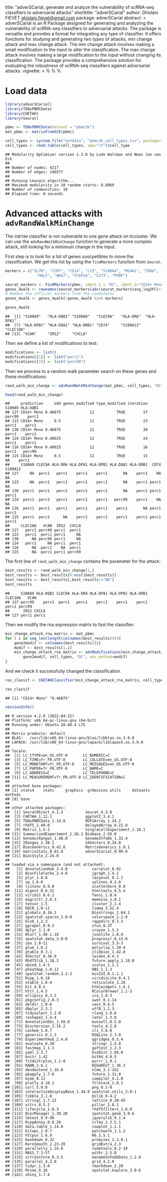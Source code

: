 title: "adverSCarial, generate and analyze the vulnerability of scRNA-seq
    classifiers to adversarial attacks"
shorttitle: "adverSCarial"
author: Ghislain FIEVET <ghislain.fievet@gmail.com>
package: adverSCarial
abstract: >
    adverSCarial is an R Package designed for generating and analyzing the vulnerability of scRNA-seq
    classifiers to adversarial attacks. The package is versatile and provides a format for integrating
    any type of classifier. It offers functions for studying and generating two types of attacks,
    min change attack and max change attack. The min change attack involves making a small modification
    to the input to alter the classification. The max change attack involves making a large modification
    to the input without changing its classification.
    The package provides a comprehensive solution for evaluating the robustness of scRNA-seq classifiers
    against adversarial attacks.
vignette: >
  %\VignetteIndexEntry{advRandWalkMinChange}
  %\VignetteEngine{knitr::knitr}
  %\VignetteEncoding{UTF-8}

# Load data
  

```r
library(adverSCarial)
library(TENxPBMCData)
library(CHETAH)
library(Seurat)
```


```r
pbmc <- TENxPBMCData(dataset = "pbmc3k")
mat_pbmc <- matrixFromSCE(pbmc)

cell_types <- system.file("extdata", "pbmc3k_cell_types.tsv", package="adverSCarial")
cell_types <- read.table(cell_types, sep="\t")$cell_type
```






```
## Modularity Optimizer version 1.3.0 by Ludo Waltman and Nees Jan van Eck
## 
## Number of nodes: 4217
## Number of edges: 146577
## 
## Running Louvain algorithm...
## Maximum modularity in 10 random starts: 0.8969
## Number of communities: 10
## Elapsed time: 0 seconds
```






# Advanced attacks with `advRandWalkMinChange`

The `CHETAH` classifier is not vulnerable to one gene attack on `DC`cluster. We can use the `advRandWalkMinChange` function to generate a more complex attack, still looking for a minimum change in the input.

First step is to look for a list of genes suscpetibles to move the classification. We get this list by using the `findMarkers` function from `Seurat`.


```r
markers = c("IL7R", "CCR7", "CD14", "LYZ", "S100A4", "MS4A1", "CD8A", "FCGR3A", "MS4A7",
              "GNLY", "NKG7", "FCER1A", "CST3", "PPBP")

seurat_markers <- FindMarkers(pbmc, ident.1 = "DC", ident.2="CD14+ Mono")
genes_4walk <- rownames(seurat_markers[abs(seurat_markers$avg_log2FC)>1,])
# Remove the officiel markers from the candidates
genes_4walk <- genes_4walk[!genes_4walk %in% markers]
```

```r
genes_4walk
```

```
##  [1] "S100A9"   "HLA-DQB1" "S100A8"   "CLEC9A"   "HLA-DRA"  "HLA-DPA1"
##  [7] "HLA-DPB1" "HLA-DQA1" "HLA-DRB1" "CD74"     "S100A12"  "CLEC10A" 
## [13] "VCAN"     "IRS2"     "CXCL8"
```

Then we define a list of modifications to test:

```r
modifications <- list()
modifications[[1]] <- list("perc1")
modifications[[2]] <- list("perc99")
```

Then we process to a random walk parameter search on these genes and these modifications:

```r
rand_walk_min_change <- advRandWalkMinChange(mat_pbmc, cell_types, "DC", CHETAHClassifier, genes=genes_4walk, modifications=modifications, walk_length=50)
```

```r
head(rand_walk_min_change)
```

```
##     prediction     odd genes_modified type_modified iteration S100A9 HLA-DQB1
## 127 CD14+ Mono 0.46875             11          TRUE        27 perc99    perc1
## 123 CD14+ Mono     0.5             11          TRUE        23  perc1    perc1
## 130 CD14+ Mono 0.46875             12          TRUE        30  perc1    perc1
## 124 CD14+ Mono 0.40625             12          TRUE        24  perc1    perc1
## 116 CD14+ Mono 0.40625             12          TRUE        16  perc1   perc99
## 115 CD14+ Mono     0.5             12          TRUE        15     NA    perc1
##     S100A8 CLEC9A HLA-DRA HLA-DPA1 HLA-DPB1 HLA-DQA1 HLA-DRB1  CD74 S100A12
## 127     NA  perc1   perc1    perc1    perc1       NA    perc1    NA      NA
## 123     NA  perc1   perc1    perc1    perc1       NA    perc1 perc1      NA
## 130  perc1  perc1   perc1    perc1    perc1       NA    perc1 perc1   perc1
## 124  perc1  perc1   perc1    perc1    perc1   perc99    perc1    NA      NA
## 116  perc1  perc1   perc1    perc1    perc1    perc1       NA perc1   perc1
## 115  perc1  perc1      NA    perc1    perc1    perc1    perc1 perc1   perc1
##     CLEC10A   VCAN  IRS2  CXCL8
## 127   perc1 perc99 perc1  perc1
## 123   perc1  perc1 perc1     NA
## 130      NA perc99 perc1     NA
## 124   perc1     NA perc1  perc1
## 116      NA  perc1    NA  perc1
## 115      NA  perc1 perc1 perc99
```
The first line of `rand_walk_min_change` contains the parameter for the attack:

```r
best_results <- rand_walk_min_change[1,]
best_results <- best_results[6:ncol(best_results)]
best_results <- best_results[,best_results!="NA"]
best_results
```

```
##     S100A9 HLA-DQB1 CLEC9A HLA-DRA HLA-DPA1 HLA-DPB1 HLA-DRB1 CLEC10A   VCAN
## 127 perc99    perc1  perc1   perc1    perc1    perc1    perc1   perc1 perc99
##      IRS2 CXCL8
## 127 perc1 perc1
```

Then we modify the rna expression matrix to fool the classifier:

```r
min_change_attack_rna_matrix <- mat_pbmc
for ( i in seq_len(length(colnames(best_results)))){
    gene2modif <- colnames(best_results)[i]
    modif <- best_results[1,i]
    min_change_attack_rna_matrix <- advModifications(min_change_attack_rna_matrix,
        gene2modif, cell_types, "DC", adv_method=modif)
}
```

And we check it successfully changed the classification.

```r
res_classif <- CHETAHClassifier(min_change_attack_rna_matrix, cell_types, "DC")
```


```r
res_classif
```

```
## [1] "CD14+ Mono" "0.46875"
```


```r
sessionInfo()
```

```
## R version 4.2.0 (2022-04-22)
## Platform: x86_64-pc-linux-gnu (64-bit)
## Running under: Ubuntu 20.04.4 LTS
## 
## Matrix products: default
## BLAS:   /usr/lib/x86_64-linux-gnu/blas/libblas.so.3.9.0
## LAPACK: /usr/lib/x86_64-linux-gnu/lapack/liblapack.so.3.9.0
## 
## locale:
##  [1] LC_CTYPE=en_US.UTF-8       LC_NUMERIC=C              
##  [3] LC_TIME=fr_FR.UTF-8        LC_COLLATE=en_US.UTF-8    
##  [5] LC_MONETARY=fr_FR.UTF-8    LC_MESSAGES=en_US.UTF-8   
##  [7] LC_PAPER=fr_FR.UTF-8       LC_NAME=C                 
##  [9] LC_ADDRESS=C               LC_TELEPHONE=C            
## [11] LC_MEASUREMENT=fr_FR.UTF-8 LC_IDENTIFICATION=C       
## 
## attached base packages:
## [1] stats4    stats     graphics  grDevices utils     datasets  methods  
## [8] base     
## 
## other attached packages:
##  [1] SeuratObject_4.1.3          Seurat_4.3.0               
##  [3] CHETAH_1.12.1               ggplot2_3.4.1              
##  [5] TENxPBMCData_1.14.0         HDF5Array_1.24.2           
##  [7] rhdf5_2.40.0                DelayedArray_0.22.0        
##  [9] Matrix_1.5-3                SingleCellExperiment_1.18.1
## [11] SummarizedExperiment_1.26.1 Biobase_2.56.0             
## [13] GenomicRanges_1.48.0        GenomeInfoDb_1.32.4        
## [15] IRanges_2.30.1              S4Vectors_0.34.0           
## [17] BiocGenerics_0.42.0         MatrixGenerics_1.8.1       
## [19] matrixStats_0.63.0          adverSCarial_0.99.0        
## [21] BiocStyle_2.24.0           
## 
## loaded via a namespace (and not attached):
##   [1] AnnotationHub_3.4.0           corrplot_0.92                
##   [3] BiocFileCache_2.4.0           igraph_1.4.1                 
##   [5] plyr_1.8.8                    lazyeval_0.2.2               
##   [7] sp_1.6-0                      splines_4.2.0                
##   [9] listenv_0.9.0                 scattermore_0.8              
##  [11] digest_0.6.31                 htmltools_0.5.4              
##  [13] viridis_0.6.2                 fansi_1.0.4                  
##  [15] magrittr_2.0.3                memoise_2.0.1                
##  [17] tensor_1.5                    cluster_2.1.4                
##  [19] ROCR_1.0-11                   limma_3.52.4                 
##  [21] globals_0.16.2                Biostrings_2.64.1            
##  [23] spatstat.sparse_3.0-0         colorspace_2.1-0             
##  [25] blob_1.2.3                    rappdirs_0.3.3               
##  [27] ggrepel_0.9.3                 xfun_0.37                    
##  [29] dplyr_1.1.0                   crayon_1.5.2                 
##  [31] RCurl_1.98-1.10               jsonlite_1.8.4               
##  [33] spatstat.data_3.0-0           progressr_0.13.0             
##  [35] zoo_1.8-11                    survival_3.5-3               
##  [37] glue_1.6.2                    polyclip_1.10-4              
##  [39] gtable_0.3.1                  zlibbioc_1.42.0              
##  [41] XVector_0.36.0                leiden_0.4.3                 
##  [43] Rhdf5lib_1.18.2               future.apply_1.10.0          
##  [45] abind_1.4-5                   scales_1.2.1                 
##  [47] pheatmap_1.0.12               DBI_1.1.3                    
##  [49] spatstat.random_3.1-3         miniUI_0.1.1.1               
##  [51] Rcpp_1.0.10                   viridisLite_0.4.1            
##  [53] xtable_1.8-4                  reticulate_1.28              
##  [55] bit_4.0.5                     htmlwidgets_1.6.1            
##  [57] httr_1.4.5                    RColorBrewer_1.1-3           
##  [59] ellipsis_0.3.2                ica_1.0-3                    
##  [61] pkgconfig_2.0.3               uwot_0.1.14                  
##  [63] deldir_1.0-6                  sass_0.4.5                   
##  [65] dbplyr_2.3.1                  utf8_1.2.3                   
##  [67] tidyselect_1.2.0              rlang_1.0.6                  
##  [69] reshape2_1.4.4                later_1.3.0                  
##  [71] AnnotationDbi_1.58.0          munsell_0.5.0                
##  [73] BiocVersion_3.15.2            tools_4.2.0                  
##  [75] cachem_1.0.7                  cli_3.6.0                    
##  [77] generics_0.1.3                RSQLite_2.3.0                
##  [79] ExperimentHub_2.4.0           ggridges_0.5.4               
##  [81] evaluate_0.20                 stringr_1.5.0                
##  [83] fastmap_1.1.1                 goftest_1.2-3                
##  [85] yaml_2.3.7                    bioDist_1.68.0               
##  [87] knitr_1.42                    bit64_4.0.5                  
##  [89] fitdistrplus_1.1-8            purrr_1.0.1                  
##  [91] RANN_2.6.1                    KEGGREST_1.36.3              
##  [93] dendextend_1.16.0             nlme_3.1-162                 
##  [95] pbapply_1.7-0                 future_1.31.0                
##  [97] mime_0.12                     compiler_4.2.0               
##  [99] plotly_4.10.1                 filelock_1.0.2               
## [101] curl_5.0.0                    png_0.1-8                    
## [103] interactiveDisplayBase_1.34.0 spatstat.utils_3.0-1         
## [105] tibble_3.1.8                  bslib_0.4.2                  
## [107] stringi_1.7.12                lattice_0.20-45              
## [109] vctrs_0.5.2                   pillar_1.8.1                 
## [111] lifecycle_1.0.3               rhdf5filters_1.8.0           
## [113] BiocManager_1.30.20           spatstat.geom_3.0-6          
## [115] lmtest_0.9-40                 jquerylib_0.1.4              
## [117] RcppAnnoy_0.0.20              irlba_2.3.5.1                
## [119] data.table_1.14.8             cowplot_1.1.1                
## [121] bitops_1.0-7                  patchwork_1.1.2              
## [123] httpuv_1.6.9                  R6_2.5.1                     
## [125] bookdown_0.32                 promises_1.2.0.1             
## [127] KernSmooth_2.23-20            gridExtra_2.3                
## [129] parallelly_1.34.0             codetools_0.2-19             
## [131] MASS_7.3-57                   withr_2.5.0                  
## [133] sctransform_0.3.5             GenomeInfoDbData_1.2.8       
## [135] parallel_4.2.0                grid_4.2.0                   
## [137] tidyr_1.3.0                   rmarkdown_2.20               
## [139] Rtsne_0.16                    spatstat.explore_3.0-6       
## [141] shiny_1.7.4
```
